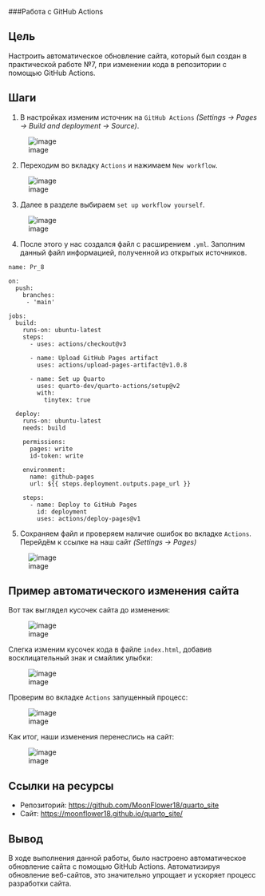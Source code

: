 ###Работа с GitHub Actions

## Цель

Настроить автоматическое обновление сайта, который был создан в практической работе №7, при изменении кода в репозитории с помощью GitHub Actions.

## Шаги

1. В настройках изменим источник на `GitHub Actions` *(Settings -> Pages -> Build and deployment -> Source)*.

![image](https://github.com/MoonFlower18/threat_hunting/blob/main/Prak_8/%D0%A1%D0%BA%D1%80%D0%B8%D0%BD%D1%88%D0%BE%D1%82%D1%8B/1.png)

2. Переходим во вкладку `Actions` и нажимаем `New workflow`.

![image](https://github.com/MoonFlower18/threat_hunting/blob/main/Prak_8/%D0%A1%D0%BA%D1%80%D0%B8%D0%BD%D1%88%D0%BE%D1%82%D1%8B/2.png)

3. Далее в разделе выбираем `set up workflow yourself`.

![image](https://github.com/MoonFlower18/threat_hunting/blob/main/Prak_8/%D0%A1%D0%BA%D1%80%D0%B8%D0%BD%D1%88%D0%BE%D1%82%D1%8B/3.png)

4. После этого у нас создался файл с расширением `.yml`. Заполним данный файл информацией, полученной из открытых источников.

```
name: Pr_8

on:
  push:
    branches: 
     - 'main'

jobs:
  build:
    runs-on: ubuntu-latest
    steps:
      - uses: actions/checkout@v3

      - name: Upload GitHub Pages artifact
        uses: actions/upload-pages-artifact@v1.0.8
        
      - name: Set up Quarto
        uses: quarto-dev/quarto-actions/setup@v2
        with:
          tinytex: true
          
  deploy:
    runs-on: ubuntu-latest
    needs: build
    
    permissions:
      pages: write     
      id-token: write 
   
    environment:
      name: github-pages
      url: ${{ steps.deployment.outputs.page_url }}
    
    steps:
      - name: Deploy to GitHub Pages
        id: deployment
        uses: actions/deploy-pages@v1
```

5. Сохраняем файл и проверяем наличие ошибок во вкладке `Actions`. Перейдём к ссылке на наш сайт *(Settings -> Pages)*

![image](https://github.com/MoonFlower18/threat_hunting/blob/main/Prak_8/%D0%A1%D0%BA%D1%80%D0%B8%D0%BD%D1%88%D0%BE%D1%82%D1%8B/4.png)

## Пример автоматического изменения сайта

Вот так выглядел кусочек сайта до изменения:

![image](https://github.com/MoonFlower18/threat_hunting/blob/main/Prak_8/%D0%A1%D0%BA%D1%80%D0%B8%D0%BD%D1%88%D0%BE%D1%82%D1%8B/5.png)

Слегка изменим кусочек кода в файле `index.html`, добавив восклицательный знак и смайлик улыбки:

![image](https://github.com/MoonFlower18/threat_hunting/blob/main/Prak_8/%D0%A1%D0%BA%D1%80%D0%B8%D0%BD%D1%88%D0%BE%D1%82%D1%8B/6.png)

Проверим во вкладке `Actions` запущенный процесс:

![image](https://github.com/MoonFlower18/threat_hunting/blob/main/Prak_8/%D0%A1%D0%BA%D1%80%D0%B8%D0%BD%D1%88%D0%BE%D1%82%D1%8B/7.png)

Как итог, наши изменения перенеслись на сайт:

![image](https://github.com/MoonFlower18/threat_hunting/blob/main/Prak_8/%D0%A1%D0%BA%D1%80%D0%B8%D0%BD%D1%88%D0%BE%D1%82%D1%8B/8.png)

## Ссылки на ресурсы

- Репозиторий: [https://github.com/MoonFlower18/quarto_site](https://github.com/MoonFlower18/quarto_site)
- Сайт: [https://moonflower18.github.io/quarto_site/](https://moonflower18.github.io/quarto_site/)

## Вывод
В ходе выполнения данной работы, было настроено автоматическое обновление сайта с помощью GitHub Actions. Автоматизируя обновление веб-сайтов, это значительно упрощает и ускоряет процесс разработки сайта. 
